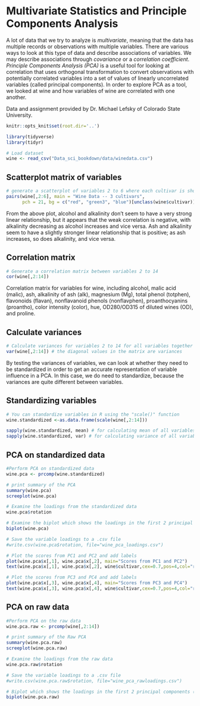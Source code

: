 # Multivariate Statistics and Principle Components Analysis

A lot of data that we try to analyze is *multivariate*, meaning that the data has multiple records or observations with multiple variables. There are various ways to look at this type of data and describe associations of variables. We may describe associations through *covariance* or a *correlation coefficient*. *Principle Components Analysis (PCA)* is a useful tool for looking at correlation that uses orthogonal transformation to convert observations with potentially correlated variables into a set of values of linearly uncorrelated variables (called principal components). In order to explore PCA as a tool, we looked at wine and how variables of wine are correlated with one another.

Data and assignment provided by Dr. Michael Lefsky of Colorado State University.

```r

knitr::opts_knit$set(root.dir='..')

library(tidyverse)
library(tidyr)

```

```r
# Load dataset
wine <- read_csv("Data_sci_bookdown/data/winedata.csv")

```

## Scatterplot matrix of variables

```r

# generate a scatterplot of variables 2 to 6 where each cultivar is shown in a different color
pairs(wine[,2:6], main = "Wine Data -- 3 cultivars",
      pch = 21, bg = c("red", "green3", "blue")[unclass(wine$cultivar)])

```

From the above plot, alcohol and alkalinity don’t seem to have a very strong linear relationship, but it appears that the weak correlation is negative, with alkalinity decreasing as alcohol increases and vice versa. Ash and alkalinity seem to have a slightly stronger linear relationship that is positive; as ash increases, so does alkalinity, and vice versa.

## Correlation matrix

```r

# Generate a correlation matrix between variables 2 to 14
cor(wine[,2:14]) 
```
Correlation matrix for variables for wine, including alcohol, malic acid (malic), ash, alkalinity of ash (alk), magnesium (Mg), total phenol (totphen), flavonoids (flavan), nonflavanoid phenols (nonflavphen), proanthocyanins (proantho), color intensity (color), hue, OD280/OD315 of diluted wines (OD), and proline.

## Calculate variances

```r

# Calculate variances for variables 2 to 14 for all variables together
var(wine[,2:14]) # the diagonal values in the matrix are variances

```

By testing the variances of variables, we can look at whether they need to be standardized in order to get an accurate representation of variable influence in a PCA. In this case, we do need to standardize, because the variances are quite different between variables.

## Standardizing variables

```r

# You can standardize variables in R using the "scale()" function
wine.standardized <-as.data.frame(scale(wine[,2:14]))

sapply(wine.standardized, mean) # for calculating mean of all variables
sapply(wine.standardized, var) # for calculating variance of all variables
```

## PCA on standardized data 

```r

#Perform PCA on standardized data
wine.pca <- prcomp(wine.standardized)

# print summary of the PCA
summary(wine.pca)
screeplot(wine.pca)
```

```r

# Examine the loadings from the standardized data
wine.pca$rotation

# Examine the biplot which shows the loadings in the first 2 principal components
biplot(wine.pca)

# Save the variable loadings to a .csv file
#write.csv(wine.pca$rotation, file="wine_pca_loadings.csv")
```

```r

# Plot the scores from PC1 and PC2 and add labels
plot(wine.pca$x[,1], wine.pca$x[,2], main="Scores from PC1 and PC2")
text(wine.pca$x[,1], wine.pca$x[,2], wine$cultivar,cex=0.7,pos=4,col="red")   #add labels
```

```r

# Plot the scores from PC3 and PC4 and add labels
plot(wine.pca$x[,3], wine.pca$x[,4], main="Scores from PC3 and PC4")
text(wine.pca$x[,3], wine.pca$x[,4], wine$cultivar,cex=0.7,pos=4,col="red")   #add labels
```

## PCA on raw data 

```r

#Perform PCA on the raw data
wine.pca.raw <- prcomp(wine[,2:14])

# print summary of the Raw PCA
summary(wine.pca.raw)
screeplot(wine.pca.raw)
```

```r

# Examine the loadings from the raw data
wine.pca.raw$rotation

# Save the variable loadings to a .csv file
#write.csv(wine.pca.raw$rotation, file="wine_pca_rawloadings.csv")

# Biplot which shows the loadings in the first 2 principal components (raw data)
biplot(wine.pca.raw)

```

